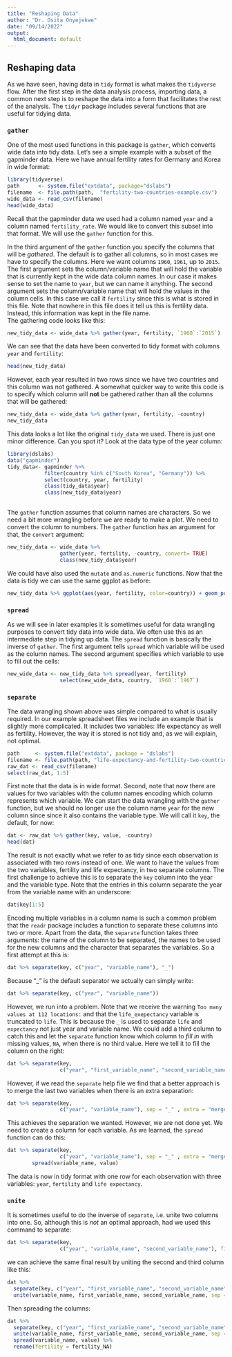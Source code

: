 ```yaml
---
title: "Reshaping Data"
author: "Dr. Osita Onyejekwe"
date: "09/14/2022"
output:
  html_document: default
---
```


## Reshaping data
As we have seen, having data in `tidy` format is what makes the `tidyverse` flow. After the first step in the data analysis process, importing data, a common next step is to reshape the data into a form that facilitates the rest of the analysis. The `tidyr` package includes several functions that are useful for tidying data.


### `gather`
One of the most used functions in this package is `gather`, which converts wide data into tidy data. Let's see a simple example with a subset of the gapminder data. Here we have annual fertility rates for Germany and Korea in wide format:


```r
library(tidyverse)
path      <- system.file("extdata", package="dslabs")
filename  <- file.path(path,  "fertility-two-countries-example.csv")
wide_data <- read_csv(filename)
head(wide_data)
```


Recall that the gapminder data we used had a column named `year` and a column named `fertility_rate`. We would like to convert this subset into that format. We will use the `gather` function for this.

In the third argument of the `gather` function you specify the columns that will be _gathered_. The default is to gather all columns, so in most cases we have to specify the columns. Here we want columns `1960`, `1961`, up to `2015`. The first argument sets the column/variable name that will hold the variable that is currently kept in the wide data column names. In our case it makes sense to set the name to `year`, but we can name it anything. The second argument sets the column/variable name that will hold the values in the column cells. In this case we call it `fertility` since this is what is stored in this file. Note that nowhere in this file does it tell us this is fertility data. Instead, this information was kept in the file name.  
The gathering code looks like this:


```r
new_tidy_data <- wide_data %>% gather(year, fertility, `1960`:`2015`)
```


We can see that the data have been converted to tidy format with columns `year` and `fertility`:

```r
head(new_tidy_data)
```
However, each year resulted in two rows since we have two countries and this column was not gathered.
A somewhat quicker way to write this code is to specify which column will **not** be gathered rather than all the columns that will be gathered:


```r
new_tidy_data <- wide_data %>% gather(year, fertility, -country)
new_tidy_data
```


This data looks a lot like the original `tidy_data` we used. There is just one minor difference. Can you spot it? Look at the data type of the year column:


```r
library(dslabs)
data("gapminder")
tidy_data<- gapminder %>%
            filter(country %in% c("South Korea", "Germany")) %>%
            select(country, year, fertility)
            class(tidy_data$year)
            class(new_tidy_data$year)
  
```


The `gather` function assumes that column names are characters. So we need a bit more wrangling before we are ready to make a plot. We need to convert the column to numbers. The `gather` function has an argument for that, the `convert` argument:

```r
new_tidy_data <- wide_data %>%
                 gather(year, fertility, -country, convert= TRUE)
                 class(new_tidy_data$year)

```

We could have also used the `mutate` and `as.numeric` functions.
Now that the data is tidy we can use the same ggplot as before:

```r
new_tidy_data %>% ggplot(aes(year, fertility, color=country)) + geom_point()

```


### `spread`
As we will see in later examples it is sometimes useful for data wrangling purposes to convert tidy data into wide data. We often use this as an intermediate step in tidying up data. The `spread` function is basically the inverse of `gather`. The first argument tells `spread` which variable will be used as the column names. The second argument specifies which variable to use to fill out the cells:


```r
new_wide_data <- new_tidy_data %>% spread(year, fertility)
                 select(new_wide_data, country, `1960`:`1967`)
```


### `separate`


The data wrangling shown above was simple compared to what is usually required. In our example spreadsheet files we include an example that is slightly more complicated. It includes two variables: life expectancy as well as fertility. However, the way it is stored is not tidy and, as we will explain, not optimal.

```r
path     <- system.file("extdata", package = "dslabs")
filename <- file.path(path, "life-expectancy-and-fertility-two-countries-example.csv")
raw_dat <- read_csv(filename)
select(raw_dat, 1:5)
```


First note that the data is in wide format. Second, note that now there are values for two variables with the column names encoding which column represents which variable. We can start the data wrangling with the `gather` function, but we should no longer use the column name `year` for the new column since since it also contains the variable type. We will call it `key`, the default, for now:
```r
dat <- raw_dat %>% gather(key, value, -country)
head(dat)

```


The result is not exactly what we refer to as tidy since each observation is associated with two rows instead of one. We want to have the values from the two variables, fertility and life expectancy, in two separate columns. The first challenge to achieve this is to separate the `key` column into the year and the variable type. Note that the entries in this column separate the year from the variable name with an underscore:

```r
dat$key[1:5]
```

Encoding multiple variables in a column name is such a common problem that the `readr` package includes a function to separate these columns into two or more. Apart from the data, the `separate` function takes three arguments: the name of the column to be separated, the names to be used for the new columns and the character that separates the variables. So a first attempt at this is:


```r
dat %>% separate(key, c("year", "variable_name"), "_")
```


Because "_" is the default separator we actually can simply write:
```r
dat %>% separate(key, c("year", "variable_name"))
```


However, we run into a problem. Note that we receive the warning `Too many values at 112 locations:` and that the `life_exepectancy` variable is truncated to `life`. This is because the `_` is used to separate `life` and `expectancy` not just year and variable name. We could add a third column to catch this and let the `separate` function know which column to _fill in_ with missing values, `NA`, when there is no third value. Here we tell it to fill the column on the right:


```r
dat %>% separate(key, 
                 c("year", "first_variable_name", "second_variable_name"), fill =     "right")
```

However, if we read the `separate` help file we find that a better approach is to merge the last two variables when there is an extra separation:

```r
dat %>% separate(key, 
                 c("year", "variable_name"), sep = "_" , extra = "merge")
```

This achieves the separation we wanted. However, we are not done yet. We need to create a column for each variable. As we learned, the `spread` function can do this:


```r
dat %>% separate(key, 
                 c("year", "variable_name"), sep = "_" , extra = "merge") %>%
        spread(variable_name, value)
```


The data is now in tidy format with one row for each observation with three variables: `year`, `fertility` and `life expectancy`.


### `unite`


It is sometimes useful to do the inverse of `separate`, i.e. unite two columns into one. So, although this is *not* an optimal approach, had we used this command to separate:


```r
dat %>% separate(key, 
                 c("year", "variable_name", "second_variable_name"), fill = "right")

```


we can achieve the same final result by uniting the second and third column like this:
```r
dat %>%
  separate(key, c("year", "first_variable_name", "second_variable_name"), fill = "right") %>%
  unite(variable_name, first_variable_name, second_variable_name, sep = "_")
```


Then spreading the columns:

```r
dat %>%
  separate(key, c("year", "first_variable_name", "second_variable_name"), fill = "right") %>%
  unite(variable_name, first_variable_name, second_variable_name, sep = "_") %>%
  spread(variable_name, value) %>%
  rename(fertility = fertility_NA)
```